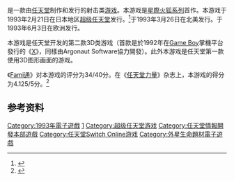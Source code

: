 {{NoteTA
| G1 = Games
| G2 = Nintendo
}}
{{Infobox VG
| title= 星際火狐
| image=
| caption=
| japanese= スターフォックス
| english= Star Fox
| english2 = Starwing
| genre= [[射擊遊戲|飛行射擊]]
| platforms= [[超級任天堂|超級任天堂]]
| developer= [[任天堂情報開發本部|任天堂情報開發本部]]<br />[[Argonaut_Games|Argonaut Software]]
| publisher= [[任天堂|任天堂]]
| producer= [[宮本茂|宮本茂]]
| director= [[江口勝也|江口勝也]]
| writer=
| artist= [[今村孝矢|今村孝矢]]
| composer= [[平澤創|平澤創]]
| series= [[星際火狐系列|星際火狐系列]]
| modes= [[单人电子游戏|单人]]
| released= '''超級任天堂'''{{vgrelease|JP|1993年2月21日|NA|1993年3月26日|EU|1993年6月3日}}<u>Nintendo Switch Online</u>{{vgrelease new|WW|2019年9月6日}}
}}

{{vgname|星际火狐|ja=スターフォックス|na=Star Fox|eu=Starwing}}是一款由[[任天堂|任天堂]]制作和发行的射击类[[游戏|游戏]]。本游戏是[[星際火狐系列|星際火狐系列]]首作。本游戏于1993年2月21日在日本地区[[超级任天堂|超级任天堂]]发行。<ref name="gamefaqs">{{cite web| url = http://www.gamefaqs.com/snes/588690-star-fox/data| title = Release information| publisher = [[GameFAQs|GameFAQs]]| date = | accessdate = 2015-09-27| archive-date = 2017-08-16| archive-url = https://web.archive.org/web/20170816194328/https://www.gamefaqs.com/snes/588690-star-fox/data| dead-url = no}}</ref>于1993年3月26日在北美发行。于1993年6月3日在欧洲发行。

本游戏是任天堂开发的第二款3D类游戏（首款是於1992年在[[Game_Boy|Game Boy]]掌機平台發行的《[[X_(遊戲)|X]]》，同樣由Argonaut Software協力開發）。此外本游戏是任天堂第一款使用3D图形画面的游戏。

《[[Fami通|Fami通]]》对本游戏的评分为34/40分。在《[[任天堂力量|任天堂力量]]》杂志上，本游戏的得分为4.125/5分。<ref name="Gamerankings">{{cite web | title=Star Fox Reviews | publisher=GameRankings | url=http://www.gamerankings.com/htmlpages2/588690.asp?q=star%20fox | accessdate=2006-08-08 | archive-date=2007-11-08 | archive-url=https://web.archive.org/web/20071108131932/http://www.gamerankings.com/htmlpages2/588690.asp?q=star%20fox | dead-url=no }}</ref>

== 参考资料 ==
{{Reflist}}

{{星際火狐系列}}
{{宮本茂}}

{{DEFAULTSORT:Star Fox}}
[[Category:1993年電子遊戲|Category:1993年電子遊戲]]
[[Category:星際火狐系列|1]]
[[Category:超级任天堂游戏|Category:超级任天堂游戏]]
[[Category:任天堂情報開發本部遊戲|Category:任天堂情報開發本部遊戲]]
[[Category:任天堂Switch_Online游戏|Category:任天堂Switch Online游戏]]
[[Category:外星生命題材電子遊戲|Category:外星生命題材電子遊戲]]

{{shooter-videogame-stub}}
{{Nintendo-stub}}